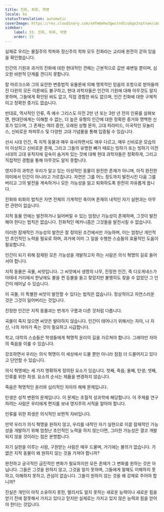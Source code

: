 ```yaml
---
title: 진화, 퇴화, 혁명
locale: ko
statusTranslation: automatic
coverImage: https://res.cloudinary.com/xmfm6mhw3gwctndtcubgx2rptnae/image/upload/v1740337243/small_cover_educacion_fundamental_a051170f1c.webp
sidebar:
    label: 33. 진화, 퇴화, 혁명
    order: 33
---
```

실제로 우리는 물질주의 학파와 정신주의 학파 모두 진화라는 교리에 완전히 갇혀 있음을 확인했습니다.

인간의 기원과 과거의 진화에 대한 현대적인 견해는 근본적으로 값싼 궤변일 뿐이며, 심오한 비판적 단계를 견디지 못합니다.

칼 마르크스와 그의 요란한 변증법적 유물론에 의해 맹목적인 믿음의 조항으로 받아들여진 다윈의 모든 이론에도 불구하고, 현대 과학자들은 인간의 기원에 대해 아무것도 알지 못하며, 그들에게 확인된 바도 없고, 직접 경험한 바도 없으며, 인간 진화에 대한 구체적이고 정확한 증거도 없습니다.

반대로, 역사적인 인류, 즉 예수 그리스도 이전 2만 년 또는 3만 년 전의 인류를 살펴보면, 현대인에게는 이해할 수 없는, 더 높은 유형의 인간에 대한 정확한 증거와 명백한 신호가 있으며, 그 존재는 여러 증언, 오래된 상형 문자, 고대 피라미드, 이국적인 모놀리스, 신비로운 파피루스 및 다양한 고대 기념물을 통해 입증될 수 있습니다.

선사 시대 인간, 즉 지적 동물과 매우 유사하면서도 매우 다르고, 매우 신비로운 모습의 이 이상하고 신비로운 존재, 그리고 그들의 유명한 뼈가 때로는 빙하기 또는 빙하기 이전 시대의 고대 유적지에 깊숙이 숨겨져 있는 것에 대해 현대 과학자들은 정확하게, 그리고 직접적인 경험을 통해 아무것도 알지 못합니다.

영지주의 과학은 우리가 알고 있는 이성적인 동물이 완전한 존재가 아니며, 아직 완전한 의미에서 인간이 아니라고 가르칩니다. 자연은 그를 어느 정도까지 발전시킨 다음 그를 버리고 그의 발전을 계속하거나 모든 가능성을 잃고 퇴화하도록 완전히 자유롭게 둡니다.

진화와 퇴화의 법칙은 자연 전체의 기계적인 축이며 존재의 내적인 자기 실현과는 아무런 관련이 없습니다.

지적 동물 안에는 발전하거나 잃어버릴 수 있는 엄청난 가능성이 존재하며, 그것이 발전해야 한다는 법칙은 없습니다. 진화적인 메커니즘은 그것들을 발전시킬 수 없습니다.

이러한 잠재적인 가능성의 발전은 잘 정의된 조건에서만 가능하며, 이는 엄청난 개인적인 초인적인 노력을 필요로 하며, 과거에 이미 그 일을 수행한 스승들의 효율적인 도움이 필요합니다.

인간이 되기 위해 잠재된 모든 가능성을 개발하고자 하는 사람은 의식 혁명의 길로 들어서야 합니다.

지적 동물은 곡물, 씨앗입니다. 그 씨앗에서 생명의 나무, 진정한 인간, 즉 디오게네스가 아테네 거리에서 한낮에도 불을 켠 등불을 들고 찾았지만 불행히도 찾을 수 없었던 그 인간이 태어날 수 있습니다.

이 곡물, 이 특별한 씨앗이 발전할 수 있다는 법칙은 없습니다. 정상적이고 자연스러운 것은 그것이 잃어버리는 것입니다.

진정한 인간은 지적 동물과는 번개가 구름과 다른 것처럼 다릅니다.

곡물이 죽지 않으면 씨앗은 발아하지 않습니다. 인간이 태어나기 위해서는 자아, 나 자신, 나의 자아가 죽는 것이 필요하고 시급합니다.

학교, 대학의 스승들은 학생들에게 혁명적 윤리의 길을 가르쳐야 합니다. 그래야만 자아의 죽음을 이룰 수 있습니다.

강조하면서 우리는 의식 혁명이 이 세상에서 드물 뿐만 아니라 점점 더 드물어지고 있다고 단언할 수 있습니다.

의식 혁명에는 세 가지 명확하게 정의된 요소가 있습니다. 첫째, 죽음; 둘째, 탄생; 셋째, 인류를 위한 희생. 요소의 순서는 제품을 변경하지 않습니다.

죽음은 혁명적인 윤리와 심리적인 자아의 해체 문제입니다.

탄생은 성적 변환의 문제입니다. 이 문제는 초월적 성과학에 해당합니다. 이 주제를 연구하려는 사람은 우리에게 편지를 보내 영지주의 서적을 알아야 합니다.

인류를 위한 희생은 의식적인 보편적 자비입니다.

만약 우리가 의식 혁명을 원하지 않고, 우리를 내적인 자기 실현으로 이끌 잠재적인 가능성을 개발하기 위해 엄청난 초인적인 노력을 하지 않는다면, 그러한 가능성은 결코 개발되지 않을 것이라는 점은 분명합니다.

자기 실현을 이루는 사람, 구원받는 사람은 매우 드물며, 거기에는 불의가 없습니다. 가엾은 지적 동물이 왜 원하지 않는 것을 가져야 합니까?

완전하고 궁극적인 급진적인 변화가 필요하지만 모든 존재가 그 변화를 원하는 것은 아닙니다. 그들은 그것을 원하지 않고, 그것을 알지 못하며, 그들에게 말해도 이해하지 못하고, 이해하지 못하고, 관심이 없습니다. 그들이 원하지 않는 것을 왜 강제로 주어야 합니까?

진실은 개인이 아직 소유하지 못한, 멀리서도 알지 못하는 새로운 능력이나 새로운 힘을 얻기 전에 잘못해서 가지고 있다고 믿지만 실제로는 가지고 있지 않은 능력과 힘을 얻어야 한다는 것입니다.

